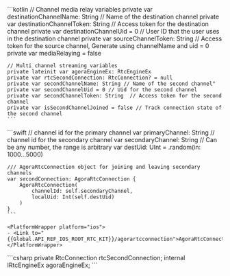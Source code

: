 <PlatformWrapper platform="android">
    ```kotlin
    // Channel media relay variables
    private var destinationChannelName: String // Name of the destination channel
    private var destinationChannelToken: String // Access token for the destination channel
    private var destinationChannelUid = 0 // User ID that the user uses in the destination channel
    private var sourceChannelToken: String // Access token for the source channel, Generate using channelName and uid = 0
    private var mediaRelaying = false

    // Multi channel streaming variables
    private lateinit var agoraEngineEx: RtcEngineEx
    private var rtcSecondConnection: RtcConnection? = null
    private var secondChannelName: String // Name of the second channel"
    private var secondChannelUid = 0 // Uid for the second channel
    private var secondChannelToken: String  // Access token for the second channel
    private var isSecondChannelJoined = false // Track connection state of the second channel
    ```
</PlatformWrapper>
<PlatformWrapper platform="ios">
    ```swift
    // channel id for the primary channel
    var primaryChannel: String
    // channel id for the secondary channel
    var secondaryChannel: String
    // Can be any number, the range is arbitrary
    var destUid: UInt = .random(in: 1000...5000)

    /// AgoraRtcConnection object for joining and leaving secondary channels
    var secondConnection: AgoraRtcConnection {
        AgoraRtcConnection(
            channelId: self.secondaryChannel,
            localUid: Int(self.destUid)
        )
    }
    ```

    <PlatformWrapper platform="ios">
    - <Link to="{{Global.API_REF_IOS_ROOT_RTC_KIT}}/agorartcconnection">AgoraRtcConnection</Link>
    </PlatformWrapper>

</PlatformWrapper>
<PlatformWrapper platform="unity">
    ```csharp
    private RtcConnection rtcSecondConnection;
    internal IRtcEngineEx agoraEngineEx;
    ```
</PlatformWrapper>